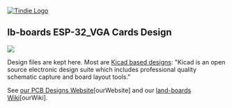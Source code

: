 <a href="https://www.tindie.com/stores/land_boards/" >
<img src="http://land-boards.com/tindie/tindie-larges-v2.png" alt="Tindie Logo">
</img></a>

== lb-boards ESP-32_VGA Cards Design ==

<img src="http://land-boards.com/blwiki/images/9/9a/ESP-32_VGA_3D_Front.png"></img>

Design files are kept here. Most are [http://www.kicad-pcb.org/display/KICAD/KiCad+EDA+Software+Suite/ Kicad based designs]:  "Kicad is an open source electronic design suite which includes professional quality schematic capture and board layout tools."

See [http://land-boards.com/content/ our PCB Designs Website][ourWebsite] and our [http://land-boards.com/blwiki/ land-boards Wiki][ourWiki].
